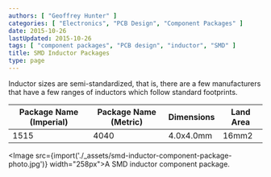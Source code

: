 ```yaml
---
authors: [ "Geoffrey Hunter" ]
categories: [ "Electronics", "PCB Design", "Component Packages" ]
date: 2015-10-26
lastUpdated: 2015-10-26
tags: [ "component packages", "PCB design", "inductor", "SMD" ]
title: SMD Inductor Packages
type: page
---
```


Inductor sizes are semi-standardized, that is, there are a few manufacturers that have a few ranges of inductors which follow standard footprints.

<table>
  <thead>
    <tr>
      <th>Package Name (Imperial)</th>
      <th>Package Name (Metric)</th>
      <th>Dimensions</th>
      <th>Land Area</th>
    </tr>
  </thead>
<tbody>
<tr>
<td>1515</td>
<td>4040</td>
<td>4.0x4.0mm</td>
<td>16mm2</td>
</tr>
</tbody>
</table>

<Image src={import('./_assets/smd-inductor-component-package-photo.jpg')} width="258px">A SMD inductor component package.</Image>